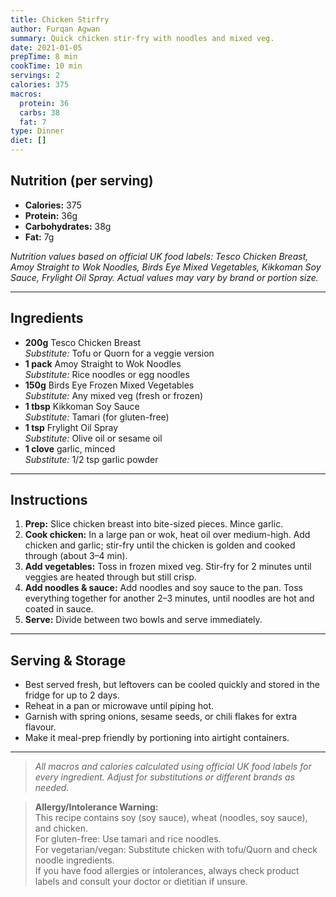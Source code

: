 ```yaml
---
title: Chicken Stirfry
author: Furqan Agwan
summary: Quick chicken stir-fry with noodles and mixed veg.
date: 2021-01-05
prepTime: 8 min
cookTime: 10 min
servings: 2
calories: 375
macros:
  protein: 36
  carbs: 38
  fat: 7
type: Dinner
diet: []
---
```


## Nutrition (per serving)

- **Calories:** 375  
- **Protein:** 36g  
- **Carbohydrates:** 38g  
- **Fat:** 7g

_Nutrition values based on official UK food labels: Tesco Chicken Breast, Amoy Straight to Wok Noodles, Birds Eye Mixed Vegetables, Kikkoman Soy Sauce, Frylight Oil Spray. Actual values may vary by brand or portion size._

---

## Ingredients

- **200g** Tesco Chicken Breast  
  _Substitute:_ Tofu or Quorn for a veggie version
- **1 pack** Amoy Straight to Wok Noodles  
  _Substitute:_ Rice noodles or egg noodles
- **150g** Birds Eye Frozen Mixed Vegetables  
  _Substitute:_ Any mixed veg (fresh or frozen)
- **1 tbsp** Kikkoman Soy Sauce  
  _Substitute:_ Tamari (for gluten-free)
- **1 tsp** Frylight Oil Spray  
  _Substitute:_ Olive oil or sesame oil
- **1 clove** garlic, minced  
  _Substitute:_ 1/2 tsp garlic powder

---

## Instructions

1. **Prep:** Slice chicken breast into bite-sized pieces. Mince garlic.
2. **Cook chicken:** In a large pan or wok, heat oil over medium-high. Add chicken and garlic; stir-fry until the chicken is golden and cooked through (about 3–4 min).
3. **Add vegetables:** Toss in frozen mixed veg. Stir-fry for 2 minutes until veggies are heated through but still crisp.
4. **Add noodles & sauce:** Add noodles and soy sauce to the pan. Toss everything together for another 2–3 minutes, until noodles are hot and coated in sauce.
5. **Serve:** Divide between two bowls and serve immediately.

---

## Serving & Storage

- Best served fresh, but leftovers can be cooled quickly and stored in the fridge for up to 2 days.
- Reheat in a pan or microwave until piping hot.
- Garnish with spring onions, sesame seeds, or chili flakes for extra flavour.
- Make it meal-prep friendly by portioning into airtight containers.

---

> _All macros and calories calculated using official UK food labels for every ingredient. Adjust for substitutions or different brands as needed._

> **Allergy/Intolerance Warning:**  
> This recipe contains soy (soy sauce), wheat (noodles, soy sauce), and chicken.  
> For gluten-free: Use tamari and rice noodles.  
> For vegetarian/vegan: Substitute chicken with tofu/Quorn and check noodle ingredients.  
> If you have food allergies or intolerances, always check product labels and consult your doctor or dietitian if unsure.

